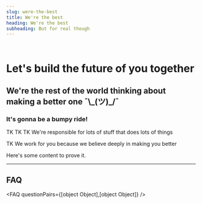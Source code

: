 ```yaml
---
slug: were-the-best
title: We're the best
heading: We're the best
subheading: But for real though
---
```

```
     
```

# Let's build the future of you together

## We're the rest of the world thinking about making a better one ¯\\_(ツ)\_/¯

### It's gonna be a bumpy ride!

TK TK TK
We're responsible for lots of stuff that does lots of things

TK We work for you because we believe deeply in making you better

Here's some content to prove it.

- - -

## FAQ

<FAQ questionPairs={[object Object],[object Object]} />